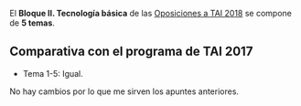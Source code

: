 {{headernoindex|1=TAI 2018. Bloque II. Tecnología básica}}
<!--{{oposiciones}}-->

El '''Bloque II. Tecnología básica''' de las [[oposiciones|Oposiciones a TAI 2018]] se compone de '''5 temas'''.

== Comparativa con el programa de TAI 2017 ==

* Tema 1-5: Igual.

No hay cambios por lo que me sirven los apuntes anteriores.

{{oposiciones}}
{{footer}}
